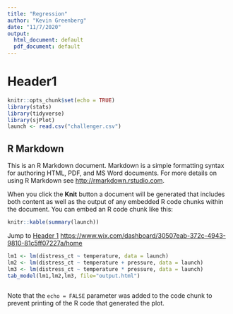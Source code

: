 ```yaml
---
title: "Regression"
author: "Kevin Greenberg"
date: "11/7/2020"
output:
  html_document: default
  pdf_document: default
---
```

# Header1 {#anchor}

```r
knitr::opts_chunk$set(echo = TRUE)
library(stats)
library(tidyverse)
library(sjPlot)
launch <- read.csv("challenger.csv")
```

## R Markdown

This is an R Markdown document. Markdown is a simple formatting syntax for authoring HTML, PDF, and MS Word documents. For more details on using R Markdown see <http://rmarkdown.rstudio.com>.

When you click the **Knit** button a document will be generated that includes both content as well as the output of any embedded R code chunks within the document. You can embed an R code chunk like this:

```r
knitr::kable(summary(launch))
```

Jump to [Header 1](#anchor)
<https://www.wix.com/dashboard/30507eab-372c-4943-9810-81c5ff07227a/home>

```r
lm1 <- lm(distress_ct ~ temperature, data = launch)
lm2 <- lm(distress_ct ~ temperature + pressure, data = launch)
lm3 <- lm(distress_ct ~ temperature * pressure, data = launch) 
tab_model(lm1,lm2,lm3, file="output.html")
```

```r

```

Note that the `echo = FALSE` parameter was added to the code chunk to prevent printing of the R code that generated the plot.
